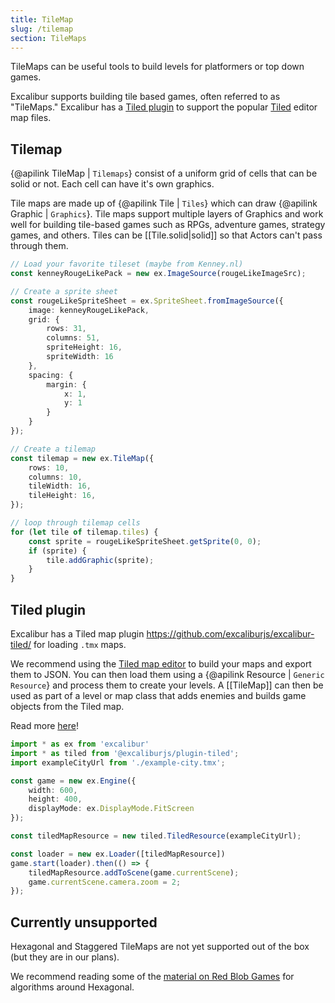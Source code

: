 ```yaml
---
title: TileMap
slug: /tilemap
section: TileMaps
---
```


TileMaps can be useful tools to build levels for platformers or top down games.

Excalibur supports building tile based games, often referred to as "TileMaps." Excalibur has a [Tiled plugin](https://github.com/excaliburjs/excalibur-tiled/pull/162) to support the popular [Tiled](https://www.mapeditor.org/) editor map files.

## Tilemap

{@apilink TileMap | `Tilemaps`} consist of a uniform grid of cells that can be solid or not. Each cell can have it's own graphics.

Tile maps are made up of {@apilink Tile | `Tiles`} which can draw {@apilink Graphic | `Graphics`}. Tile
maps support multiple layers of Graphics and work well for building tile-based games such as RPGs,
adventure games, strategy games, and others. Tiles can be [[Tile.solid|solid]] so
that Actors can't pass through them.

```typescript
// Load your favorite tileset (maybe from Kenney.nl)
const kenneyRougeLikePack = new ex.ImageSource(rougeLikeImageSrc);

// Create a sprite sheet
const rougeLikeSpriteSheet = ex.SpriteSheet.fromImageSource({
    image: kenneyRougeLikePack,
    grid: {
        rows: 31,
        columns: 51,
        spriteHeight: 16,
        spriteWidth: 16
    },
    spacing: {
        margin: {
            x: 1,
            y: 1
        }
    }
});

// Create a tilemap
const tilemap = new ex.TileMap({
    rows: 10,
    columns: 10,
    tileWidth: 16,
    tileHeight: 16,
});

// loop through tilemap cells
for (let tile of tilemap.tiles) {
    const sprite = rougeLikeSpriteSheet.getSprite(0, 0);
    if (sprite) {
        tile.addGraphic(sprite);
    }
}
```

<IFrameEmbed src="https://excaliburjs.com/excalibur-snippets/tilemap/"/>

## Tiled plugin

Excalibur has a Tiled map plugin https://github.com/excaliburjs/excalibur-tiled/ for loading `.tmx` maps.

We recommend using the [Tiled map editor](http://www.mapeditor.org/) to build your maps
and export them to JSON. You can then load them using a {@apilink Resource | `Generic Resource`}
and process them to create your levels. A [[TileMap]] can then be used as part of a
level or map class that adds enemies and builds game objects from the Tiled map.

Read more [here](/docs/tiled-plugin)! 

```typescript
import * as ex from 'excalibur'
import * as tiled from '@excaliburjs/plugin-tiled';
import exampleCityUrl from './example-city.tmx';

const game = new ex.Engine({
    width: 600,
    height: 400,
    displayMode: ex.DisplayMode.FitScreen
});

const tiledMapResource = new tiled.TiledResource(exampleCityUrl);

const loader = new ex.Loader([tiledMapResource])
game.start(loader).then(() => {
    tiledMapResource.addToScene(game.currentScene);
    game.currentScene.camera.zoom = 2;
});
```

<IFrameEmbed src="https://excaliburjs.com/excalibur-snippets/tiled/"/>

## Currently unsupported

Hexagonal and Staggered TileMaps are not yet supported out of the box (but they are in our plans).

We recommend reading some of the [material on Red Blob Games](https://www.redblobgames.com/) for algorithms around Hexagonal.
